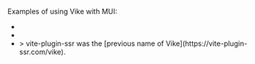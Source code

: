 
<CommunityNote url="https://mui.com" />

Examples of using Vike with MUI:
 - <Example timestamp="2024.03" repo="brillout/vike-with-mui" />
 - <Example timestamp="2023.12" repo="mikew/vike-example-mui-emotion-cache" />
 - <Example timestamp="2023.08" repo="brillout/vps-mui" />
   > vite-plugin-ssr was the [previous name of Vike](https://vite-plugin-ssr.com/vike).
